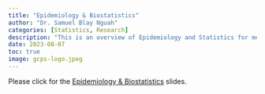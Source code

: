 ```yaml
---
title: "Epidemiology & Biostatistics"
author: "Dr. Samuel Blay Nguah"
categories: [Statistics, Research]
description: "This is an overview of Epidemiology and Statistics for membership candidates on August 7, 2023." 
date: 2023-08-07
toc: true
image: gcps-logo.jpeg
---
```


Please click for the [Epidemiology & Biostatistics](https://ch-epid-biostat.netlify.app) slides.
